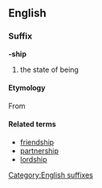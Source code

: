 ==English==
===Suffix===
[[Category:English suffixes]]
'''-ship'''
# the state of being
====Etymology====
{{etystub}}
From {{OE.}} [[]]
====Related terms====
*[[friendship]]
*[[partnership]]
*[[lordship]]